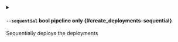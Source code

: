 
<details className="config-field -function" data-expandable="false">
<summary>

#### `--sequential` <span className="config-field-type">bool</span> <span className="config-field-enum"></span> <span className="config-field-default -return"></span> <span className="config-field-required" data-required="false">pipeline only</span>  {#create_deployments-sequential}

Sequentially deploys the deployments

</summary>



</details>
